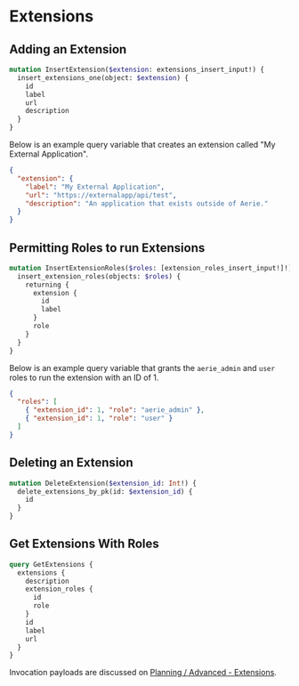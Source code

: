 # Extensions

## Adding an Extension

```graphql
mutation InsertExtension($extension: extensions_insert_input!) {
  insert_extensions_one(object: $extension) {
    id
    label
    url
    description
  }
}
```

Below is an example query variable that creates an extension called "My External Application".

```json
{
  "extension": {
    "label": "My External Application",
    "url": "https://externalapp/api/test",
    "description": "An application that exists outside of Aerie."
  }
}
```

## Permitting Roles to run Extensions

```graphql
mutation InsertExtensionRoles($roles: [extension_roles_insert_input!]!) {
  insert_extension_roles(objects: $roles) {
    returning {
      extension {
        id
        label
      }
      role
    }
  }
}
```

Below is an example query variable that grants the `aerie_admin` and `user` roles to run the extension with an ID of 1.

```json
{
  "roles": [
    { "extension_id": 1, "role": "aerie_admin" },
    { "extension_id": 1, "role": "user" }
  ]
}
```

## Deleting an Extension

```graphql
mutation DeleteExtension($extension_id: Int!) {
  delete_extensions_by_pk(id: $extension_id) {
    id
  }
}
```

## Get Extensions With Roles

```graphql
query GetExtensions {
  extensions {
    description
    extension_roles {
      id
      role
    }
    id
    label
    url
  }
}
```

Invocation payloads are discussed on [Planning / Advanced - Extensions](/planning/advanced-extensions).
